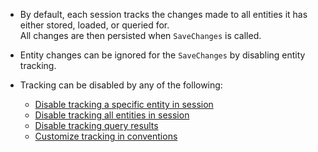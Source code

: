 
<Admonition type="note" title="">

* By default, each session tracks the changes made to all entities it has either stored, loaded, or queried for.  
  All changes are then persisted when `SaveChanges` is called.

* Entity changes can be ignored for the `SaveChanges` by disabling entity tracking.  

* Tracking can be disabled by any of the following:
    * [Disable tracking a specific entity in session](../../../client-api/session/configuration/how-to-disable-tracking.mdx#disable-tracking-a-specific-entity-in-session)
    * [Disable tracking all entities in session](../../../client-api/session/configuration/how-to-disable-tracking.mdx#disable-tracking-all-entities-in-session)
    * [Disable tracking query results](../../../client-api/session/configuration/how-to-disable-tracking.mdx#disable-tracking-query-results)
    * [Customize tracking in conventions](../../../client-api/session/configuration/how-to-disable-tracking.mdx#customize-tracking-in-conventions)
</Admonition>

